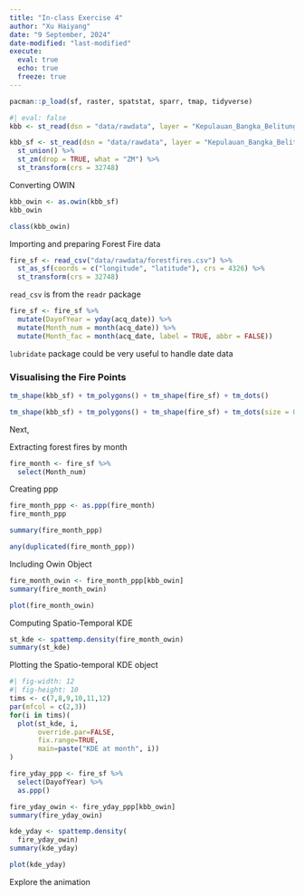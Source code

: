 ```yaml
---
title: "In-class Exercise 4"
author: "Xu Haiyang"
date: "9 September, 2024" 
date-modified: "last-modified"
execute: 
  eval: true
  echo: true
  freeze: true
---
```


```r
pacman::p_load(sf, raster, spatstat, sparr, tmap, tidyverse)
```

```r
#| eval: false
kbb <- st_read(dsn = "data/rawdata", layer = "Kepulauan_Bangka_Belitung")
```

```r
kbb_sf <- st_read(dsn = "data/rawdata", layer = "Kepulauan_Bangka_Belitung") %>%
  st_union() %>%
  st_zm(drop = TRUE, what = "ZM") %>%
  st_transform(crs = 32748)
```

Converting OWIN

```r
kbb_owin <- as.owin(kbb_sf)
kbb_owin
```

```r
class(kbb_owin)
```

Importing and preparing Forest Fire data

```r
fire_sf <- read_csv("data/rawdata/forestfires.csv") %>%
  st_as_sf(coords = c("longitude", "latitude"), crs = 4326) %>%
  st_transform(crs = 32748)
```

`read_csv` is from the `readr` package

```r
fire_sf <- fire_sf %>%
  mutate(DayofYear = yday(acq_date)) %>%
  mutate(Month_num = month(acq_date)) %>%
  mutate(Month_fac = month(acq_date, label = TRUE, abbr = FALSE))
```

`lubridate` package could be very useful to handle date data

### Visualising the Fire Points

```r
tm_shape(kbb_sf) + tm_polygons() + tm_shape(fire_sf) + tm_dots()
```

```r
tm_shape(kbb_sf) + tm_polygons() + tm_shape(fire_sf) + tm_dots(size = 0.1) + tm_facets(by = "Month_fac", free.coords = FALSE, drop.units = TRUE)
```

Next,

Extracting forest fires by month

```r
fire_month <- fire_sf %>%
  select(Month_num)
```

Creating ppp

```r
fire_month_ppp <- as.ppp(fire_month)
fire_month_ppp
```

```r
summary(fire_month_ppp)
```

```r
any(duplicated(fire_month_ppp))
```

Including Owin Object

```r
fire_month_owin <- fire_month_ppp[kbb_owin]
summary(fire_month_owin)
```

```r
plot(fire_month_owin)
```

Computing Spatio-Temporal KDE

```r
st_kde <- spattemp.density(fire_month_owin)
summary(st_kde)
```

Plotting the Spatio-temporal KDE object

```r
#| fig-width: 12
#| fig-height: 10
tims <- c(7,8,9,10,11,12)
par(mfcol = c(2,3))
for(i in tims)(
  plot(st_kde, i,
       override.par=FALSE,
       fix.range=TRUE,
       main=paste("KDE at month", i))
)
```

```r
fire_yday_ppp <- fire_sf %>%
  select(DayofYear) %>%
  as.ppp()
```

```r
fire_yday_owin <- fire_yday_ppp[kbb_owin]
summary(fire_yday_owin)
```

```r
kde_yday <- spattemp.density(
  fire_yday_owin)
summary(kde_yday)
```

```r
plot(kde_yday)
```

Explore the animation
